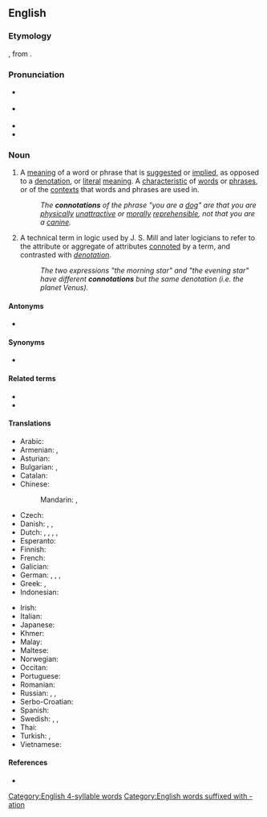 ==English==
{{wikipedia}}

===Etymology===
{{bor|en|ML.|connotātiō}}, from {{der|en|la|connotō}}.

===Pronunciation===
* {{a|GA}} {{IPA|/ˌkɑnəˈteɪʃən/|lang=en}}
* {{a|RP}} {{IPA|/ˌkɒnəˈteɪʃən/|lang=en}}
* {{rhymes|eɪʃən|lang=en}}
* {{hyphenation|con|no|ta|tion|lang=en}}

===Noun===
{{en-noun}}

# {{lb|en|semantics}} A [[meaning]] of a word or phrase that is [[suggest]]ed or [[implied]], as opposed to a [[denotation]], or [[literal]] [[meaning]]. A [[characteristic]] of [[word]]s or [[phrase]]s, or of the [[context]]s that words and phrases are used in.
#: ''The '''connotations''' of the phrase "you are a [[dog]]" are that you are [[physical]]ly [[unattractive]] or [[moral]]ly [[reprehensible]], not that you are a [[canine]].''
# {{lb|en|logic}} A technical term in logic used by J. S. Mill and later logicians to refer to the attribute or aggregate of attributes [[connote|connoted]] by a term, and contrasted with ''[[denotation]]''.
#: ''The two expressions "the morning star" and "the evening star" have different '''connotations''' but the same denotation (i.e. the planet Venus).''

====Antonyms====
* {{l|en|denotation}}

====Synonyms====
* {{l|en|intension}}

====Related terms====
* {{l|en|connotative}}
* {{l|en|connotatively}}

====Translations====
{{trans-top|suggested or implied meaning}}
* Arabic: {{t-needed|ar}}
* Armenian: {{t|hy|հարանշանակություն}}, {{t|hy|[[լրացուցիչ]] [[իմաստ]]}}
* Asturian: {{t|ast|connotación|f}}
* Bulgarian: {{t|bg|конотация}}, {{t|bg|допълнително значение}}
* Catalan: {{t+|ca|connotació|f}}
* Chinese:
*: Mandarin: {{t+|cmn|含義|sc=Hani}}, {{t+|cmn|含义|tr=hànyì|sc=Hani}}
* Czech: {{t|cs|konotace|f}}
* Danish: {{t|da|konnotation|c}}, {{t|da|medbetydning|c}}, {{t|da|bibetydning|c}}
* Dutch: {{t+|nl|connotatie|f}}, {{t|nl|bijbetekenis|f}}, {{t+|nl|bijklank|m}}, {{t+|nl|associatie|f}}, {{t|nl|gevoelswaarde|f}}
* Esperanto: {{t|eo|kromsignifo}}
* Finnish: {{t+|fi|konnotaatio}}
* French: {{t+|fr|connotation|f}}
* Galician: {{t+|gl|connotación|f}}
* German: {{t+|de|Konnotation}}, {{t+|de|Nebenbedeutung}}, {{t|de|Beiklang}}, {{t+|de|Beigeschmack}}
* Greek: {{t+|el|υποδήλωση|f|sc=Grek}}, {{t+|el|συνεκδοχή|f|sc=Grek}}
* Indonesian: {{t+|id|konotasi}}
{{trans-mid}}
* Irish: {{t|ga|fochiall|f}}
* Italian: {{t+|it|connotazione|f}}
* Japanese: {{t-needed|ja}}
* Khmer: {{t-needed|km}}
* Malay: {{t|ms|konotasi}}
* Maltese: {{t|mt|konnotazzjoni|f}}
* Norwegian: {{t+|no|konnotasjon|m}}
* Occitan: {{t|oc|connotacion|f}}
* Portuguese: {{t+|pt|conotação|f}}
* Romanian: {{t+|ro|conotație|f}}
* Russian: {{t+|ru|подте́кст|m}}, {{t+|ru|коннота́ция|f}}, {{t|ru|созначе́ние|n}}
* Serbo-Croatian: {{t+|sh|konotacija|f}}
* Spanish: {{t+|es|connotación|f}}
* Swedish: {{t+|sv|konnotation}}, {{t|sv|bibetydelse|c}}, {{t+|sv|innebörd|c}}
* Thai: {{t-needed|th}}
* Turkish: {{t|tr|tâlî mânâ}}, {{t|tr|yan anlam}}
* Vietnamese: {{t-needed|vi}}
{{trans-bottom}}

====References====
* {{R:OED2}}

[[Category:English 4-syllable words]]
[[Category:English words suffixed with -ation]]